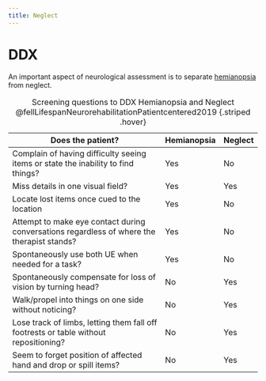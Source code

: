 ```yaml
---
title: Neglect
---
```


# DDX

An important aspect of neurological assessment is to separate [hemianopsia]({{< var ref-eye-symptom.hemianopsia >}}) from neglect.

| Does the patient? | Hemianopsia | Neglect |
|------|-|-|
| Complain of having difficulty seeing items or state the inability to find things? | Yes | No |
|Miss details in one visual field? | Yes | Yes|
| Locate lost items once cued to the location | Yes | No |
| Attempt to make eye contact during conversations regardless of where the therapist stands? | Yes | No |
| Spontaneously use both UE when needed for a task? | Yes | No |
| Spontaneously compensate for loss of vision by turning head? | No | Yes |
| Walk/propel into things on one side without noticing? | No | Yes |
| Lose track of limbs, letting them fall off footrests or table without repositioning? | No | Yes|
| Seem to forget position of affected hand and drop or spill items? | No | Yes |
: Screening questions to DDX Hemianopsia and Neglect @fellLifespanNeurorehabilitationPatientcentered2019 {.striped .hover}